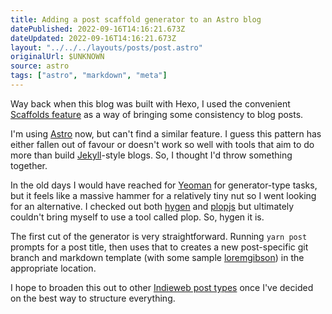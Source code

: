 ```yaml
---
title: Adding a post scaffold generator to an Astro blog
datePublished: 2022-09-16T14:16:21.673Z
dateUpdated: 2022-09-16T14:16:21.673Z
layout: "../../../layouts/posts/post.astro"
originalUrl: $UNKNOWN
source: astro
tags: ["astro", "markdown", "meta"]
---
```


Way back when this blog was built with Hexo, I used the convenient [Scaffolds feature](https://hexo.io/docs/writing#Scaffolds) as a way of bringing some consistency to blog posts.

I'm using [Astro](https://astro.build/) now, but can't find a similar feature. I guess this pattern has either fallen out of favour or doesn't work so well with tools that aim to do more than build [Jekyll](https://jekyllrb.com/)-style blogs. So, I thought I'd throw something together.

In the old days I would have reached for [Yeoman](https://yeoman.io/) for generator-type tasks, but it feels like a massive hammer for a relatively tiny nut so I went looking for an alternative. I checked out both [hygen](http://www.hygen.io/) and [plopjs](https://plopjs.com/) but ultimately couldn't bring myself to use a tool called plop. So, hygen it is.

The first cut of the generator is very straightforward. Running `yarn post` prompts for a post title, then uses that to creates a new post-specific git branch and markdown template (with some sample [loremgibson](http://loremgibson.com/)) in the appropriate location.

I hope to broaden this out to other [Indieweb post types](https://indieweb.org/posts#Types_of_Posts) once I've decided on the best way to structure everything.
